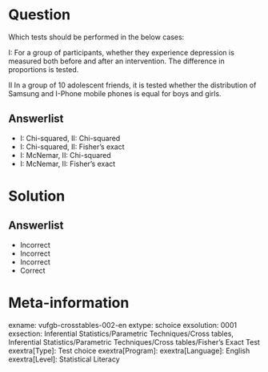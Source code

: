 Question
========
  
Which tests should be performed in the below cases: 

I: For a group of participants, whether they experience depression is measured 
both before and after an intervention. The difference in proportions is tested. 

II In a group of 10 adolescent friends, it is tested whether the distribution of
Samsung and I-Phone mobile phones is equal for boys and girls. 



Answerlist
----------
* I:  Chi-squared,   II: Chi-squared
* I: Chi-squared,  II: Fisher's exact
* I: McNemar,   II: Chi-squared
* I: McNemar,  II: Fisher's exact



Solution
========
  
Answerlist
----------
* Incorrect
* Incorrect
* Incorrect
* Correct

Meta-information
================
exname: vufgb-crosstables-002-en
extype: schoice
exsolution: 0001
exsection: Inferential Statistics/Parametric Techniques/Cross tables, Inferential Statistics/Parametric Techniques/Cross tables/Fisher's Exact Test
exextra[Type]: Test choice
exextra[Program]: 
exextra[Language]: English
exextra[Level]: Statistical Literacy